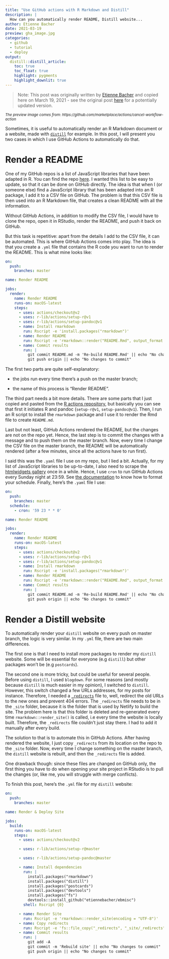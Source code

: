 ```yaml
---
title: "Use GitHub actions with R Markdown and Distill"
description: |
  How can you automatically render README, Distill website...
author: Etienne Bacher
date: 2021-03-19
preview: gha_image.jpg
categories:
  - github
  - tutorial
  - deploy
output:
  distill::distill_article:
    toc: true
    toc_float: true
    highlight: pygments
    highlight_downlit: true
---
```


> Note: This post was originally written by [Etienne Bacher](https://www.etiennebacher.com/) and copied here on March 19, 2021 - see the original post [here](https://www.etiennebacher.com/posts/2021-03-19-use-github-actions-with-r-markdown-and-distill/) for a potentially updated version.

*<small> The preview image comes from: https://github.com/marketplace/actions/cancel-workflow-action </small>*

Sometimes, it is useful to automatically render an R Markdown document or a website, made with [`distill`](https://rstudio.github.io/distill/) for example. In this post, I will present you two cases in which I use GitHub Actions to automatically do that.

# Render a README

One of my GitHub repos is a list of JavaScript libraries that have been adapted in R. You can find the repo [here](https://github.com/etiennebacher/r-js-adaptation). I wanted this list to be easy to update, so that it can be done on GitHub directly. The idea is that when I (or someone else) find a JavaScript library that has been adapted into an R package, I add it to a CSV file on GitHub. The problem is that this CSV file is then used into an R Markdown file, that creates a clean README with all the information.

Without GitHub Actions, in addition to modify the CSV file, I would have to clone the repo, open it in RStudio, render the README, and push it back on GitHub.

But this task is repetitive: apart from the details I add to the CSV file, it can be automated. This is where GitHub Actions comes into play. The idea is that you create a `.yml` file that contains the R code you want to run to render the README. This is what mine looks like:

```yaml
on:
  push:
    branches: master

name: Render README

jobs:
  render:
    name: Render README
    runs-on: macOS-latest
    steps:
      - uses: actions/checkout@v2
      - uses: r-lib/actions/setup-r@v1
      - uses: r-lib/actions/setup-pandoc@v1
      - name: Install rmarkdown
        run: Rscript -e 'install.packages("rmarkdown")'
      - name: Render README
        run: Rscript -e 'rmarkdown::render("README.Rmd", output_format = "md_document")'
      - name: Commit results
        run: |
          git commit README.md -m 'Re-build README.Rmd' || echo "No changes to commit"
          git push origin || echo "No changes to commit"
```


The first two parts are quite self-explanatory:

  * the jobs run every time there's a push on the master branch;

  * the name of this process is "Render README".

The third part needs a bit more details. There are some parts that I just copied and pasted from the [R actions repository](https://github.com/r-lib/actions), but basically you can see that first it initiates R and pandoc (`setup-r@v1`, `setup-pandoc@v1`). Then, I run an R script to install the `rmarkdown` package and I use it to render the Rmd file to create `README.md`.

Last but not least, GitHub Actions rendered the README, but the changes are not on the repo yet. Hence, the last step is to commit the changes with a message and to push them on the master branch. Now, every time I change the CSV file on the master branch, the README will be automatically rendered (after a few minutes, since all the actions have to run first).

I said this was the `.yaml` file I use on my repo, but I lied a bit. Actually, for my list of JavaScript libraries to be up-to-date, I also need to scrape the [htmlwidgets gallery](https://gallery.htmlwidgets.org/) once in a while. Hence, I use `cron` to run GitHub Actions every Sunday night at 23:59. See [the documentation](https://docs.github.com/en/actions/reference/events-that-trigger-workflows#schedule) to know how to format your schedule. Finally, here's the `.yaml` file I use:

```yaml
on:
  push:
    branches: master
  schedule:
    - cron: '59 23 * * 0'

name: Render README

jobs:
  render:
    name: Render README
    runs-on: macOS-latest
    steps:
      - uses: actions/checkout@v2
      - uses: r-lib/actions/setup-r@v1
      - uses: r-lib/actions/setup-pandoc@v1
      - name: Install rmarkdown
        run: Rscript -e 'install.packages("rmarkdown")'
      - name: Render README
        run: Rscript -e 'rmarkdown::render("README.Rmd", output_format = "md_document")'
      - name: Commit results
        run: |
          git commit README.md -m 'Re-build README.Rmd' || echo "No changes to commit"
          git push origin || echo "No changes to commit"
```


# Render a Distill website

To automatically render your `distill` website on every push on master branch, the logic is very similar. In my `.yml` file, there are two main differences.

The first one is that I need to install more packages to render my `distill` website. Some will be essential for everyone (e.g `distill`) but other packages won't be (e.g `postcards`).

The second one is more tricky, but could be useful for several people. Before using `distill`, I used `blogdown`. For some reasons (and mostly because `distill` is much easier in my opinion), I switched to `distill`. However, this switch changed a few URLs addresses, for my posts for instance. Therefore, I needed a [`_redirects`](https://yihui.org/en/2017/11/301-redirect/) file to, well, redirect the old URLs to the new ones and prevent 404 errors. The `_redirects` file needs to be in the `_site` folder, because it is the folder that is used by Netlify to build the site. The problem here is that this folder is deleted and re-generated every time `rmarkdown::render_site()` is called, i.e every time the website is locally built. Therefore, the `_redirects` file couldn't just stay there. I had to add it manually after every build.

The solution to that is to automate this in GitHub Actions. After having rendered the website, I just copy `_redirects` from its location on the repo to the `_site` folder. Now, every time I change something on the master branch, the `distill` website is rebuilt, and then the `_redirects` file is added.

One drawback though: since these files are changed on GitHub only, the first thing you have to do when opening your site project in RStudio is to pull the changes (or, like me, you will struggle with merge conflicts).

To finish this post, here's the `.yml` file for my `distill` website:

```yaml
on:
  push:
    branches: master

name: Render & Deploy Site

jobs:
  build:
    runs-on: macOS-latest
    steps:
      - uses: actions/checkout@v2

      - uses: r-lib/actions/setup-r@master

      - uses: r-lib/actions/setup-pandoc@master

      - name: Install dependencies
        run: |
          install.packages("rmarkdown")
          install.packages("distill")
          install.packages("postcards")
          install.packages("devtools")
          install.packages("fs")
          devtools::install_github("etiennebacher/ebmisc")
        shell: Rscript {0}

      - name: Render Site
        run: Rscript -e 'rmarkdown::render_site(encoding = "UTF-8")'
      - name: Copy redirects
        run: Rscript -e 'fs::file_copy("_redirects", "_site/_redirects")'
      - name: Commit results
        run: |
          git add -A
          git commit -m 'Rebuild site' || echo "No changes to commit"
          git push origin || echo "No changes to commit"

```

